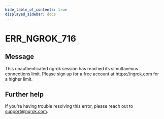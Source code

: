 ```yaml
---
hide_table_of_contents: true
displayed_sidebar: docs
---
```



# ERR_NGROK_716

## Message

This unauthenticated ngrok session has reached its simultaneous connections limit. Please sign up for a free account at https://ngrok.com for a higher limit.

<ErrorDetails error="err_ngrok_716" />

## Further help

If you're having trouble resolving this error, please reach out to [support@ngrok.com](mailto:support@ngrok.com?subject=Help%20with%20ERR_NGROK_716).
